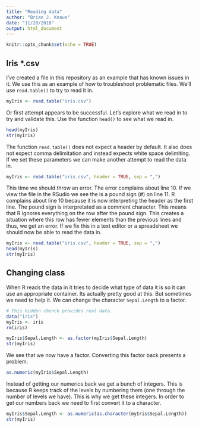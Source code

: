 ```yaml
---
title: "Reading data"
author: "Brian J. Knaus"
date: "11/20/2018"
output: html_document
---
```


```r
knitr::opts_chunk$set(echo = TRUE)
```

## Iris *.csv

I've created a file in this repository as an example that has known issues in it.
We use this as an example of how to troubleshoot problematic files.
We'll use `read.table()` to try to read it in.

```r
myIris <- read.table("iris.csv")
```

Or first attempt appears to be successful.
Let's explore what we read in to try and validate this.
Use the function `head()` to see what we read in.

```r
head(myIris)
str(myIris)
```

The function `read.table()` does not expect a header by default.
It also does not expect comma delimitation and instead expects white space delimiting.
If we set these parameters we can make another attempt to read the data in.

```r
myIris <- read.table("iris.csv", header = TRUE, sep = ",")
```


This time we should throw an error.
The error complains about line 10.
If we view the file in the RSudio we see the is a pound sign (#) on line 11.
R complains about line 10 because it is now interpreting the header as the first line.
The pound sign is interpretated as a comment character.
This means that R ignores everything on the row after the pound sign.
This creates a situation where this row has fewer elements than the previous lines and thus, we get an error.
If we fix this in a text editor or a spreadsheet we should now be able to read the data in.


```r
myIris <- read.table("iris.csv", header = TRUE, sep = ",")
head(myIris)
str(myIris)
```


## Changing class


When R reads the data in it tries to decide what type of data it is so it can use an appropriate container.
Its actually pretty good at this.
But sometimes we need to help it.
We can change the character `Sepal.Length` to a factor.


```r
# This hidden chunck provides real data.
data("iris")
myIris <- iris
rm(iris)
```


```r
myIris$Sepal.Length <- as.factor(myIris$Sepal.Length)
str(myIris)
```


We see that we now have a factor.
Converting this factor back presents a problem.


```r
as.numeric(myIris$Sepal.Length)
```


Instead of getting our numerics back we get a bunch of integers.
This is because R keeps track of the levels by numbering them (one through the number of levels we have).
This is why we get these integers.
In order to get our numbers back we need to first convert it to a character.

```r
myIris$Sepal.Length <- as.numeric(as.character(myIris$Sepal.Length))
str(myIris)
```

